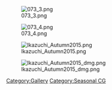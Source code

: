 [[File:073_3.png]]

[[File:073_4.png]]

[[File:Ikazuchi_Autumn2015.png]]

[[File:Ikazuchi_Autumn2015_dmg.png]]

[[Category:Gallery]] [[Category:Seasonal CG]]